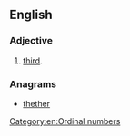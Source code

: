 ==English==

===Adjective===
{{en-adj|-}}

# {{rare|nonstandard}} [[third]].

===Anagrams===
* [[thether#English|thether]]

[[Category:en:Ordinal numbers]]